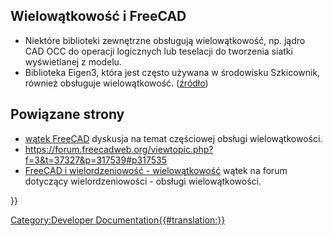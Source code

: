 <languages/>

{{VeryImportantMessage|Jest to temat, który wymaga rozwinięcia.}}

<span id="Multithreading_in_FreeCAD"></span>
==Wielowątkowość i FreeCAD==

<div class="mw-translate-fuzzy">
* Niektóre biblioteki zewnętrzne obsługują wielowątkowość, np. jądro CAD OCC do operacji logicznych lub teselacji do tworzenia siatki wyświetlanej z modelu. 
* Biblioteka Eigen3, która jest często używana w środowisku Szkicownik, również obsługuje wielowątkowość. ([https://forum.freecadweb.org/viewtopic.php?f=3&t=37327&p=317539#p317535 źródło])
</div>

<span id="Related_links"></span>
==Powiązane strony==

<div class="mw-translate-fuzzy">
* [https://forum.freecadweb.org/viewtopic.php?f=4&t=17501&p=173095 wątek FreeCAD] dyskusja na temat częściowej obsługi wielowątkowości.
* https://forum.freecadweb.org/viewtopic.php?f=3&t=37327&p=317539#p317535
* [https://forum.freecadweb.org/viewtopic.php?f=8&t=37398 FreeCAD i wielordzeniowość - wielowątkowość] wątek na forum dotyczący wielordzeniowości - obsługi wielowątkowości.
</div>


{{Powerdocnavi{{#translation:}}}}
[[Category:Developer Documentation{{#translation:}}]]